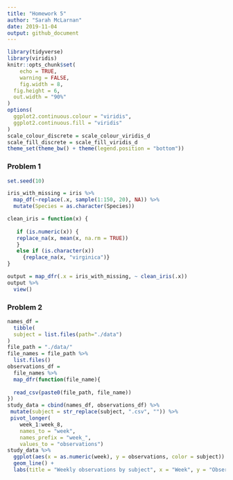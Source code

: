 ```yaml
---
title: "Homework 5"
author: "Sarah McLarnan"
date: 2019-11-04
output: github_document
---
```


```r
library(tidyverse)
library(viridis)
knitr::opts_chunk$set(
	echo = TRUE,
	warning = FALSE,
	fig.width = 8, 
  fig.height = 6,
  out.width = "90%"
)
options(
  ggplot2.continuous.colour = "viridis",
  ggplot2.continuous.fill = "viridis"
)
scale_colour_discrete = scale_colour_viridis_d
scale_fill_discrete = scale_fill_viridis_d
theme_set(theme_bw() + theme(legend.position = "bottom"))
```

### Problem 1

```r
set.seed(10)

iris_with_missing = iris %>% 
  map_df(~replace(.x, sample(1:150, 20), NA)) %>%
  mutate(Species = as.character(Species))
```

```r
clean_iris = function(x) {
  
   if (is.numeric(x)) {
   replace_na(x, mean(x, na.rm = TRUE))
   }
   else if (is.character(x)) 
     {replace_na(x, "virginica")}
}

output = map_dfr(.x = iris_with_missing, ~ clean_iris(.x))
output %>%
  view()
```
### Problem 2

```r
names_df =
  tibble(
  subject = list.files(path="./data")
)
file_path = "./data/"
file_names = file_path %>%
  list.files()
observations_df =
  file_names %>%
  map_dfr(function(file_name){
 
  read_csv(paste0(file_path, file_name))
})
study_data = cbind(names_df, observations_df) %>%
 mutate(subject = str_replace(subject, ".csv", "")) %>%
 pivot_longer(
    week_1:week_8,
    names_to = "week",
    names_prefix = "week_",
    values_to = "observations")
study_data %>%
  ggplot(aes(x = as.numeric(week), y = observations, color = subject)) +
  geom_line() +
  labs(title = "Weekly observations by subject", x = "Week", y = "Observation Value") + theme(legend.position="bottom")
```